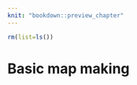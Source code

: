 ```yaml
---
knit: "bookdown::preview_chapter"
---
```


```r
rm(list=ls())
```

# Basic map making {#basic-map}